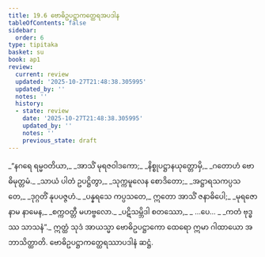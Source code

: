 ```yaml
---
title: 19.6 ဗောဓိဥပဋ္ဌာကတ္ထေရအပဒါန
tableOfContents: false
sidebar:
  order: 6
type: tipitaka
basket: su
book: ap1
review:
  current: review
  updated: '2025-10-27T21:48:38.305995'
  updated_by: ''
  notes: ''
  history:
  - state: review
    date: '2025-10-27T21:48:38.305995'
    updated_by: ''
    notes: ''
    previous_state: draft
---
```



<ReviewStatus review={frontmatter.review} showDetails={true} />

<HypothesisAnnotation frontmatter={frontmatter} />

<DynamicBreadcrumb />

<Division number="30" book="ap1" e="ch" v="20" p="216">

<Paragraph number="2620" type="verses" book="ap1">
_“နဂရေ ရမ္မဝတိယာ,_  
_အာသိံ မုရဇဝါဒကော;_  
_နိစ္စုပဋ္ဌာနယုတ္တောမှိ,_  
_ဂတောဟံ ဗောဓိမုတ္တမံ._  

</Paragraph>

</Division>
<Division number="31" book="ap1" e="ch" v="20" p="216">

<Paragraph number="2621" type="verses" book="ap1">
_သာယံ ပါတံ ဥပဋ္ဌိတွာ,_  
_သုက္ကမူလေန စောဒိတော;_  
_အဋ္ဌာရသကပ္ပသတေ,_  
_ဒုဂ္ဂတိံ နုပပဇ္ဇဟံ._  

</Paragraph>

</Division>
<Division number="32" book="ap1" e="ch" v="20" p="216">

<Paragraph number="2622" type="verses" book="ap1">
_ပန္နရသေ ကပ္ပသတေ,_  
ဣတော အာသိံ ဇနာဓိပေါ;_  
_မုရဇော နာမ နာမေန,_  
_စက္ကဝတ္တီ မဟဗ္ဗလော._  

</Paragraph>

</Division>
<Division number="33" book="ap1" e="ch" v="20" p="216">

<Paragraph number="2623" type="verses" book="ap1">
_ပဋိသမ္ဘိဒါ စတဿော,_  
_ …ပေ… _  
_ကတံ ဗုဒ္ဓဿ သာသနံ”._  

</Paragraph>

<Paragraph number="2624" book="ap1">
ဣတ္ထံ သုဒံ အာယသ္မာ ဗောဓိဥပဋ္ဌာကော ထေရော ဣမာ ဂါထာယော အဘာသိတ္ထာတိ.

</Paragraph>
</Division>

<Paragraph number="2625" type="center" book="ap1">
ဗောဓိဥပဋ္ဌာကတ္ထေရဿာပဒါနံ ဆဋ္ဌံ.
</Paragraph>